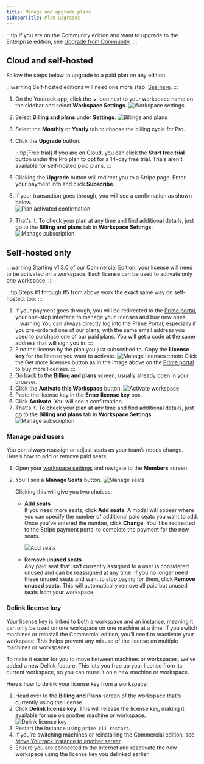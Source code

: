 ```yaml
---
title: Manage and upgrade plans
sidebarTitle: Plan upgrades
---
```


:::tip
If you are on the Community edition and want to upgrade to the Enterprise edition, see [Upgrade from Community](https://developers.getyoutrack.io/self-hosting/upgrade-from-community).
:::

## Cloud and self-hosted

Follow the steps below to upgrade to a paid plan on any edition.

:::warning
Self-hosted editions will need one more step. [See here](#self-hosted-only).
:::

1. On the Youtrack app, click the **⌄** icon next to your workspace name on the sidebar and select **Workspace Settings**.
   ![Workspace settings](https://media.docs.getyoutrack.io/workspaces/workspace-settings.webp#center)
2. Select **Billing and plans** under **Settings**.
   ![Billings and plans](https://media.docs.getyoutrack.io/activate-license/billing-and-plans-cloud.webp#center)
3. Select the **Monthly** or **Yearly** tab to choose the billing cycle for Pro.
4. Click the **Upgrade** button. 

    :::tip[Free trial] 
    If you are on Cloud, you can click the **Start free trial** button under the Pro plan to opt for a 14-day free trial. Trials aren't available for self-hosted paid plans.
    :::
5. Clicking the **Upgrade** button will redirect you to a Stripe page. Enter your payment info and click **Subscribe**.
6. If your transaction goes through, you will see a confirmation as shown below.  
   ![Plan activated confirmation](https://media.docs.getyoutrack.io/activate-license/activate-pro-license.webp#center)
7. That's it. To check your plan at any time and find additional details, just go to the **Billing and plans** tab in **Workspace Settings**.
    ![Manage subscription](https://media.docs.getyoutrack.io/activate-license/pro-activated-cloud.webp#center)

## Self-hosted only
   :::warning
   Starting v1.3.0 of our Commercial Edition, your license will need to be activated on a workspace. Each license can be used to activate only one workspace.
   :::
   
   :::tip
   Steps #1 through #5 from above work the exact same way on self-hosted, too. 
   :::

   1. If your payment goes through, you will be redirected to the [Prime portal](https://prime.getyoutrack.io/licenses), your one-stop interface to manage your licenses and buy new ones.
      :::warning
      You can always directly log into the Prime Portal, especially if you pre-ordered one of our plans, with the same email address you used to purchase one of our paid plans. You will get a code at the same address that will sign you in.
      :::
   2. Find the license by the plan you just subscribed to. Copy the **License key** for the license you want to activate. 
      ![Manage licenses](https://media.docs.getyoutrack.io/activate-license/copy-license-key.webp#center)
      :::note
      Click the Get more licenses button as in the image above on the [Prime portal](https://prime.getyoutrack.io/licenses/plans) to buy more licenses.
      :::
   3. Go back to the **Billing and plans** screen, usually already open in your browser.
   4. Click the **Activate this Workspace** button.
      ![Activate workspace](https://media.docs.getyoutrack.io/activate-license/enter-license-key-selfhosted.webp#center)
   5. Paste the license key in the **Enter license key** box.
   5. Click **Activate**. You will see a confirmation. 
   6. That's it. To check your plan at any time and find additional details, just go to the **Billing and plans** tab in **Workspace Settings**.
    ![Manage subscription](https://media.docs.getyoutrack.io/activate-license/pro-activated-cloud.webp#center)

### Manage paid users

   You can always reassign or adjust seats as your team’s needs change. Here’s how to add or remove paid seats:
   1. Open your [workspace settings](/core-concepts/workspaces/overview#workspace-settings) and navigate to the **Members** screen.
   2. You’ll see a **Manage Seats** button. 
         ![Manage seats](https://media.docs.getyoutrack.io/activate-license/manage-seats.webp#center)
   
      Clicking this will give you two choices:
      - **Add seats**  
      If you need more seats, click **Add seats**. A modal will appear where you can specify the number of additional paid seats you want to add. Once you’ve entered the number, click **Change**. You’ll be redirected to the Stripe payment portal to complete the payment for the new seats.

         ![Add seats](https://media.docs.getyoutrack.io/activate-license/add-paid-seats.webp#center)

      - **Remove unused seats**  
      Any paid seat that isn’t currently assigned to a user is considered unused and can be reassigned at any time. If you no longer need these unused seats and want to stop paying for them, click **Remove unused seats**. This will automatically remove all paid but unused seats from your workspace.

### Delink license key
Your license key is linked to both a workspace and an instance, meaning it can only be used on one workspace on one machine at a time. If you switch machines or reinstall the Commercial edition, you’ll need to reactivate your workspace. This helps prevent any misuse of the license on multiple machines or workspaces.

To make it easier for you to move between machines or workspaces, we've added a new Delink feature. This lets you free up your license from its current workspace, so you can reuse it on a new machine or workspace.

Here’s how to delink your license key from a workspace:

1. Head over to the **Billing and Plans** screen of the workspace that's currently using the license.
2. Click **Delink license key**. This will release the license key, making it available for use on another machine or workspace.
   ![Delink license key](https://media.docs.getyoutrack.io/activate-license/delink-license-key.webp#center)
3. Restart the instance using `prime-cli restart`.   
4. If you’re switching machines or reinstalling the Commercial edition, see [Move Youtrack instance to another server](https://developers.getyoutrack.io/self-hosting/manage/migrate-youtrack).
5. Ensure you are connected to the internet and reactivate the new workspace using the license key you delinked earlier.
